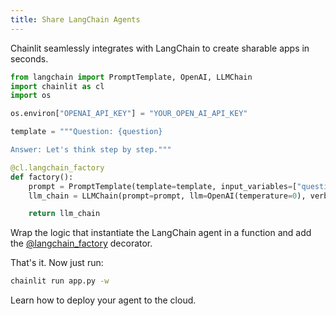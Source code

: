 ```yaml
---
title: Share LangChain Agents
---
```


Chainlit seamlessly integrates with LangChain to create sharable apps in seconds.

```python app.py
from langchain import PromptTemplate, OpenAI, LLMChain
import chainlit as cl
import os

os.environ["OPENAI_API_KEY"] = "YOUR_OPEN_AI_API_KEY"

template = """Question: {question}

Answer: Let's think step by step."""

@cl.langchain_factory
def factory():
    prompt = PromptTemplate(template=template, input_variables=["question"])
    llm_chain = LLMChain(prompt=prompt, llm=OpenAI(temperature=0), verbose=True)

    return llm_chain
```

Wrap the logic that instantiate the LangChain agent in a function and add the [@langchain_factory](/api-reference/langchain-factory) decorator.

That's it. Now just run:

```bash
chainlit run app.py -w
```

<Card title="Deployment" icon="link" href="/cloud/deploy">
   Learn how to deploy your agent to the cloud.
</Card>